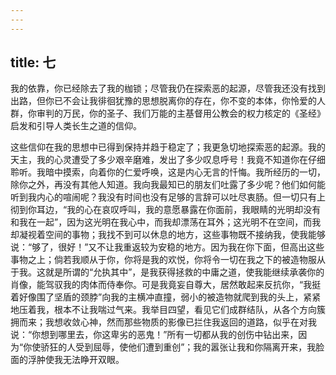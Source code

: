 ```yaml
---
---
---
```

title: 七
---

我的依靠，你已经除去了我的枷锁；尽管我仍在探索恶的起源，尽管我还没有找到出路，但你已不会让我徘徊犹豫的思想脱离你的存在，你不变的本体，你怜爱的人群，你审判的万民，你的圣子、我们万能的主基督用公教会的权力核定的《圣经》启发和引导人类长生之道的信仰。

这些信仰在我的思想中已得到保持并趋于稳定了；我更急切地探索恶的起源。我的天主，我的心灵遭受了多少艰辛磨难，发出了多少叹息呼号！我竟不知道你在仔细聆听。我暗中摸索，向着你的仁爱呼唤，这是内心无言的忏悔。我所经历的一切，除你之外，再没有其他人知道。我向我最知已的朋友们吐露了多少呢？他们如何能听到我内心的喧闹呢？我没有时间也没有足够的言辞可以吐尽衷肠。但一切只有上彻到你耳边，“我的心在哀叹呼叫，我的意愿暴露在你面前，我眼睛的光明却没有和我在一起”，因为这光明在我心中，而我却漂荡在耳外；这光明不在空间，而我却凝视着空间的事物；我找不到可以休息的地方，这些事物既不接纳我，使我能够说：“够了，很好！”又不让我重返较为安稳的地方。因为我在你下面，但高出这些事物之上；倘若我顺从于你，你将是我的欢悦，你将令一切在我之下的被造物服从于我。这就是所谓的“允执其中”，是我获得拯救的中庸之道，使我能继续承袭你的肖像，能驾驭我的肉体而侍奉你。可是我竟妄自尊大，居然敢起来反抗你，“我挺着好像围了坚盾的颈脖”向我的主横冲直撞，弱小的被造物就爬到我的头上，紧紧地压着我，根本不让我喘过气来。我举目四望，看见它们成群结队，从各个方向簇拥而来；我想收敛心神，然而那些物质的影像已拦住我返回的道路，似乎在对我说：“你想到哪里去，你这卑劣的恶鬼！”所有一切都从我的创伤中钻出来，因为“你使骄狂的人受到屈辱，使他们遭到重创”；我的嚣张让我和你隔离开来，我脸面的浮肿使我无法睁开双眼。